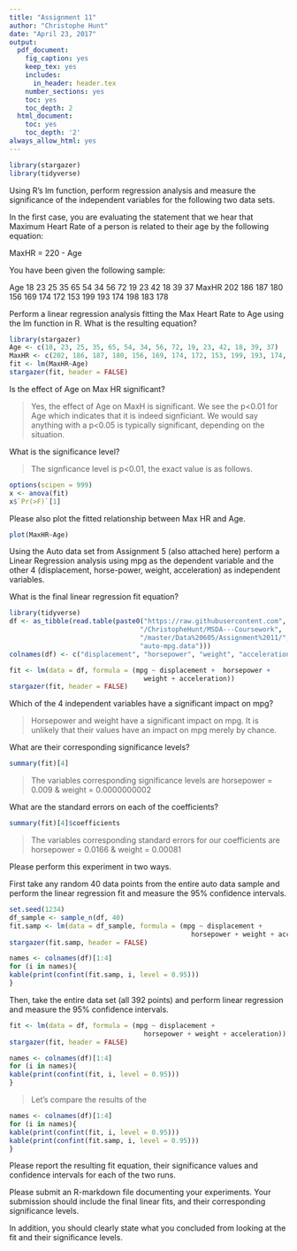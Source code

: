 ```yaml
---
title: "Assignment 11"
author: "Christophe Hunt"
date: "April 23, 2017"
output:
  pdf_document:
    fig_caption: yes
    keep_tex: yes
    includes:
      in_header: header.tex
    number_sections: yes
    toc: yes
    toc_depth: 2
  html_document:
    toc: yes
    toc_depth: '2'
always_allow_html: yes
---
```


```r
library(stargazer)
library(tidyverse)
```

Using R's lm function, perform regression analysis and measure the significance of the independent variables for the following two data sets.

In the first case, you are evaluating the statement that we hear that Maximum Heart Rate of a person is related to their age by the following equation:

MaxHR = 220 - Age

You have been given the following sample:

Age 18 23 25 35 65 54 34 56 72 19 23 42 18 39 37 
\newline
MaxHR 202 186 187 180 156 169 174 172 153 199 193 174 198 183 178

Perform a linear regression analysis fitting the Max Heart Rate to Age using the lm function in R. What is the resulting equation?

```r
library(stargazer)
Age <- c(18, 23, 25, 35, 65, 54, 34, 56, 72, 19, 23, 42, 18, 39, 37)
MaxHR <- c(202, 186, 187, 180, 156, 169, 174, 172, 153, 199, 193, 174, 198, 183, 178)
fit <- lm(MaxHR~Age)
stargazer(fit, header = FALSE)
```

Is the effect of Age on Max HR significant?

> Yes, the effect of Age on MaxH is significant. We see the p<0.01 for Age which indicates that it is indeed signficiant. We would say anything with a p<0.05 is typically significant, depending on the situation.

\newpage

What is the significance level?

> The signficance level is p<0.01, the exact value is as follows.

```r
options(scipen = 999)
x <- anova(fit)
x$`Pr(>F)`[1]
```


Please also plot the fitted relationship between Max HR and Age.

```r
plot(MaxHR~Age)
```

\newpage

Using the Auto data set from Assignment 5 (also attached here) perform a Linear Regression analysis using mpg as the dependent variable and the other 4 (displacement, horse-power, weight, acceleration) as independent variables.

What is the final linear regression fit equation?

```r
library(tidyverse)
df <- as_tibble(read.table(paste0("https://raw.githubusercontent.com",
                                 "/ChristopheHunt/MSDA---Coursework",
                                 "/master/Data%20605/Assignment%2011/",
                                 "auto-mpg.data")))
colnames(df) <- c("displacement", "horsepower", "weight", "acceleration", "mpg")
```

```r
fit <- lm(data = df, formula = (mpg ~ displacement +  horsepower +
                                  weight + acceleration))
stargazer(fit, header = FALSE)
```

\newpage

Which of the 4 independent variables have a significant impact on mpg?

> Horsepower and weight have a significant impact on mpg. It is unlikely that their values have an impact on mpg merely by chance.

What are their corresponding significance levels?

```r
summary(fit)[4]
```

> The variables corresponding significance levels are horsepower = $0.009$ & weight = $0.0000000002$

What are the standard errors on each of the coefficients?

```r
summary(fit)[4]$coefficients
```

> The variables corresponding standard errors for our coefficients are horsepower = $0.0166$ & weight = $0.00081$

\newpage

Please perform this experiment in two ways.

First take any random 40 data points from the entire auto data sample and perform the linear regression fit and measure the 95% confidence intervals.

```r
set.seed(1234)
df_sample <- sample_n(df, 40)
fit.samp <- lm(data = df_sample, formula = (mpg ~ displacement +
                                              horsepower + weight + acceleration))
stargazer(fit.samp, header = FALSE)
```

```r
names <- colnames(df)[1:4]
for (i in names){
kable(print(confint(fit.samp, i, level = 0.95)))
}
```

Then, take the entire data set (all 392 points) and perform linear regression and measure the 95% confidence intervals.

```r
fit <- lm(data = df, formula = (mpg ~ displacement +
                                  horsepower + weight + acceleration))
stargazer(fit, header = FALSE)
```

```r
names <- colnames(df)[1:4]
for (i in names){
kable(print(confint(fit, i, level = 0.95)))
}
```

> Let's compare the results of the

```r
names <- colnames(df)[1:4]
for (i in names){
kable(print(confint(fit, i, level = 0.95)))
kable(print(confint(fit.samp, i, level = 0.95)))
}
```

Please report the resulting fit equation, their significance values and confidence intervals for each of the two runs.

Please submit an R-markdown file documenting your experiments. Your submission should include the final linear fits, and their corresponding significance levels.

In addition, you should clearly state what you concluded from looking at the fit and their significance levels.
